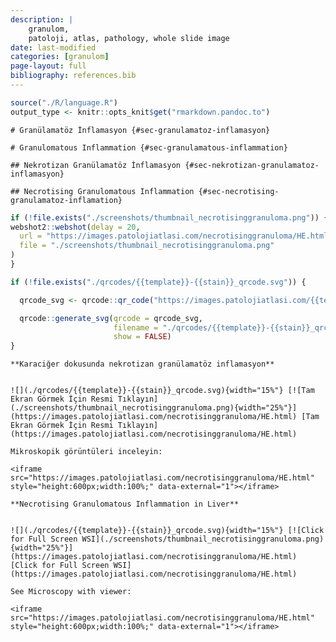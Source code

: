 ```yaml
---
description: |
    granulom,
    patoloji, atlas, pathology, whole slide image
date: last-modified
categories: [granulom]
page-layout: full
bibliography: references.bib
---
```


```r
source("./R/language.R")
output_type <- knitr::opts_knit$get("rmarkdown.pandoc.to")
```




:::: {.content-hidden when-format="pdf"}





::::





:::: {.content-visible when-format="pdf"}






::::


```asis
# Granülamatöz İnflamasyon {#sec-granulamatoz-inflamasyon}
```

```asis
# Granulomatous Inflammation {#sec-granulamatous-inflammation}
```




:::: {.content-hidden when-format="pdf"}





::::





:::: {.content-visible when-format="pdf"}






::::


```asis
## Nekrotizan Granülamatöz İnflamasyon {#sec-nekrotizan-granulamatoz-inflamasyon}
```

```asis
## Necrotising Granulomatous Inflammation {#sec-necrotising-granulamatoz-inflamation}
```

```r
if (!file.exists("./screenshots/thumbnail_necrotisinggranuloma.png")) {
webshot2::webshot(delay = 20,
  url = "https://images.patolojiatlasi.com/necrotisinggranuloma/HE.html",
  file = "./screenshots/thumbnail_necrotisinggranuloma.png"
)
}
```

```r
if (!file.exists("./qrcodes/{{template}}-{{stain}}_qrcode.svg")) {

  qrcode_svg <- qrcode::qr_code("https://images.patolojiatlasi.com/{{template}}/{{stain}}.html")

  qrcode::generate_svg(qrcode = qrcode_svg,
                       filename = "./qrcodes/{{template}}-{{stain}}_qrcode.svg",
                       show = FALSE)
}
```





:::: {.content-hidden when-format="pdf"}





::::





:::: {.content-visible when-format="pdf"}






::::


```asis

**Karaciğer dokusunda nekrotizan granülamatöz inflamasyon**


![](./qrcodes/{{template}}-{{stain}}_qrcode.svg){width="15%"} [![Tam Ekran Görmek İçin Resmi Tıklayın](./screenshots/thumbnail_necrotisinggranuloma.png){width="25%"}](https://images.patolojiatlasi.com/necrotisinggranuloma/HE.html) [Tam Ekran Görmek İçin Resmi Tıklayın](https://images.patolojiatlasi.com/necrotisinggranuloma/HE.html)

```


```asis

Mikroskopik görüntüleri inceleyin:

<iframe src="https://images.patolojiatlasi.com/necrotisinggranuloma/HE.html" style="height:600px;width:100%;" data-external="1"></iframe>

```

```asis

**Necrotising Granulomatous Inflammation in Liver**


![](./qrcodes/{{template}}-{{stain}}_qrcode.svg){width="15%"} [![Click for Full Screen WSI](./screenshots/thumbnail_necrotisinggranuloma.png){width="25%"}](https://images.patolojiatlasi.com/necrotisinggranuloma/HE.html) [Click for Full Screen WSI](https://images.patolojiatlasi.com/necrotisinggranuloma/HE.html)

```

```asis

See Microscopy with viewer: 

<iframe src="https://images.patolojiatlasi.com/necrotisinggranuloma/HE.html" style="height:600px;width:100%;" data-external="1"></iframe>

```
